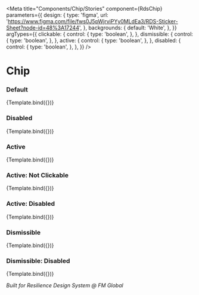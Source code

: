 
<Meta
  title="Components/Chip/Stories"
  component={RdsChip}
  parameters={{
    design: {
      type: 'figma',
      url: 'https://www.figma.com/file/fws0J5pWjrviPYy0MLdEa3/RDS-Sticker-Sheet?node-id=48%3A17244',
    },
    backgrounds: {
      default: 'White',
    },
  }}
  argTypes={{
    clickable: {
      control: {
        type: 'boolean',
      },
    },
    dismissible: {
      control: {
        type: 'boolean',
      },
    },
    active: {
      control: {
        type: 'boolean',
      },
    },
    disabled: {
      control: {
        type: 'boolean',
      },
    },
  }}
/>


# Chip

### Default

<Canvas>
  <Story
    name="Default"
    args={{
      text: 'Default',
    }}
  >
    {Template.bind({})}
  </Story>
</Canvas>

### Disabled

<Canvas>
  <Story
    name="Disabled"
    args={{
      text: 'Disabled',
      disabled: true,
    }}
  >
    {Template.bind({})}
  </Story>
</Canvas>

### Active

<Canvas>
  <Story
    name="Active"
    args={{
      text: 'Active',
      clickable: true,
      active: true,
    }}
  >
    {Template.bind({})}
  </Story>
</Canvas>

### Active: Not Clickable

<Canvas>
  <Story
    name="Active: Not Clickable"
    args={{
      text: 'Not Clickable',
      active: true,
    }}
  >
    {Template.bind({})}
  </Story>
</Canvas>

### Active: Disabled

<Canvas>
  <Story
    name="Active: Disabled"
    args={{
      text: 'Disabled',
      clickable: true,
      active: true,
      disabled: true,
    }}
  >
    {Template.bind({})}
  </Story>
</Canvas>

### Dismissible

<Canvas>
  <Story
    name="Dismissible"
    args={{
      text: 'Dismissible',
      dismissible: true,
    }}
  >
    {Template.bind({})}
  </Story>
</Canvas>

### Dismissible: Disabled

<Canvas>
  <Story
    name="Dismissible: Disabled"
    args={{
      text: 'Disabled',
      dismissible: true,
      disabled: true,
    }}
  >
    {Template.bind({})}
  </Story>
</Canvas>

_Built for Resilience Design System @ FM Global_
